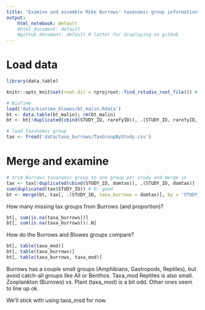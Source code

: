 ```yaml
---
title: "Examine and assemble Mike Burrows' taxonomic group information"
output: 
    html_notebook: default
    #html_document: default
    #github_document: default # latter for displaying on github
---
```


# Load data
```r
library(data.table)

knitr::opts_knit$set(root.dir = rprojroot::find_rstudio_root_file()) # tell RStudio to use project root directory as the root for this notebook. Needed since we are storing code in a separate directory.
```

```r
# BioTime
load('data/biotime_blowes/bt_malin.Rdata')
bt <- data.table(bt_malin); rm(bt_malin)
bt <- bt[!duplicated(cbind(STUDY_ID, rarefyID)), .(STUDY_ID, rarefyID, rarefyID_x, rarefyID_y, REALM, taxa_mod)]

# load Taxonomic group
tax <- fread('data/taxa_burrows/TaxGroupByStudy.csv')

```

# Merge and examine
```r

# trim Burrows taxanomic group to one group per study and merge in
tax <- tax[!duplicated(cbind(STUDY_ID, domtax)), .(STUDY_ID, domtax)]
sum(duplicated(tax$STUDY_ID)) # 0: good
bt <- merge(bt, tax[, .(STUDY_ID, taxa_burrows = domtax)], by = 'STUDY_ID', all.x = TRUE)
```

How many missing tax groups from Burrows (and proportion)?
```r
bt[, sum(is.na(taxa_burrows))]
bt[, sum(is.na(taxa_burrows))/.N]
```

How do the Burrows and Blowes groups compare?
```r
bt[, table(taxa_mod)]
bt[, table(taxa_burrows)]
bt[, table(taxa_burrows, taxa_mod)]

```
Burrows has a couple small groups (Amphibians, Gastropods, Reptiles), but avoid catch-all groups like All or Benthos.
Taxa_mod Reptiles is also small.
Zooplankton (Burrows) vs. Plant (taxa_mod) is a bit odd. Other ones seem to line up ok.

We'll stick with using taxa_mod for now.